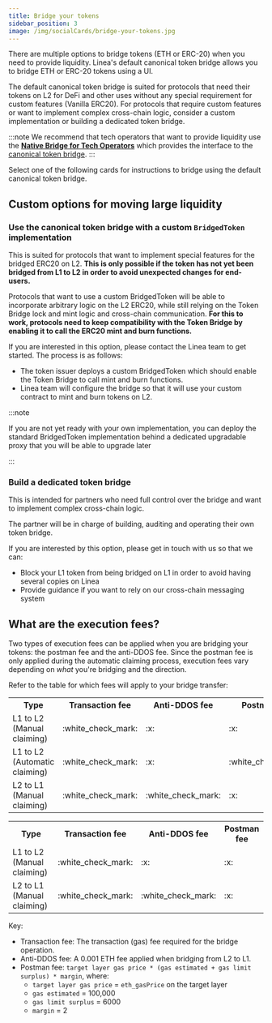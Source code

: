 ```yaml
---
title: Bridge your tokens
sidebar_position: 3
image: /img/socialCards/bridge-your-tokens.jpg
---
```



There are multiple options to bridge tokens (ETH or ERC-20) when you need to provide liquidity. 
Linea's default canonical token bridge allows you to bridge ETH or ERC-20 tokens using a UI.

The default canonical token bridge is suited for protocols that need their tokens on L2 for
DeFi and other uses without any special requirement for custom features (Vanilla ERC20). For protocols
that require custom features or want to implement complex cross-chain logic, consider a custom
implementation or building a dedicated token bridge.

:::note
We recommend that tech operators that want to provide liquidity use the
[**Native Bridge for Tech Operators**](https://bridge.linea.build/) which provides the interface to
the [canonical token bridge](../../../technology/canonical-token-bridge.mdx).
:::

Select one of the following cards for instructions to bridge using the default canonical token bridge.

<DocCardList />

## Custom options for moving large liquidity

### Use the canonical token bridge with a custom `BridgedToken` implementation

This is suited for protocols that want to implement special features for the bridged ERC20 on L2.
**This is only possible if the token has not yet been bridged from L1 to L2 in order to avoid
unexpected changes for end-users.**

Protocols that want to use a custom BridgedToken will be able to incorporate arbitrary logic on the L2
ERC20, while still relying on the Token Bridge lock and mint logic and cross-chain communication.
**For this to work, protocols need to keep compatibility with the Token Bridge by enabling it to call the ERC20 mint and burn functions.**

If you are interested in this option, please contact the Linea team to get started. The process is as follows:

- The token issuer deploys a custom BridgedToken which should enable the Token Bridge to call mint and burn functions.
- Linea team will configure the bridge so that it will use your custom contract to mint and burn tokens on L2.

:::note

If you are not yet ready with your own implementation, you can deploy the standard BridgedToken implementation behind a dedicated upgradable proxy that you will be able to upgrade later

:::

### Build a dedicated token bridge

This is intended for partners who need full control over the bridge and want to implement complex cross-chain logic.

The partner will be in charge of building, auditing and operating their own token bridge.

If you are interested by this option, please get in touch with us so that we can:

- Block your L1 token from being bridged on L1 in order to avoid having several copies on Linea
- Provide guidance if you want to rely on our cross-chain messaging system

## What are the execution fees?

Two types of execution fees can be applied when you are bridging your tokens: the postman fee and 
the anti-DDOS fee. Since the postman fee is only applied during the automatic claiming process, 
execution fees vary depending on _what_ you're bridging and the direction.

Refer to the table for which fees will apply to your bridge transfer: 

<Tabs className="my-tabs">
    <TabItem value="ETH" label="ETH">
        <table>
            <tr>
                <th>Type</th>
                <th>Transaction fee</th>
                <th>Anti-DDOS fee</th>
                <th>Postman fee</th>
            </tr>
            <tr>
                <td>L1 to L2 (Manual claiming)</td>
                <td>:white_check_mark:</td>
                <td>:x:</td>
                <td>:x:</td>
            </tr>
            <tr>
                <td>L1 to L2 (Automatic claiming)</td>
                <td>:white_check_mark:</td>
                <td>:x:</td>
                <td>:white_check_mark:</td>
            </tr>
            <tr>
                <td>L2 to L1 (Manual claiming)</td>
                <td>:white_check_mark:</td>
                <td>:white_check_mark:</td>
                <td>:x:</td>
            </tr>
        </table>
    </TabItem>
    <TabItem value="ERC-20" label="ERC-20">
        <table>
            <tr>
                <th>Type</th>
                <th>Transaction fee</th>
                <th>Anti-DDOS fee</th>
                <th>Postman fee</th>
            </tr>
            <tr>
                <td>L1 to L2 (Manual claiming)</td>
                <td>:white_check_mark:</td>
                <td>:x:</td>
                <td>:x:</td>
            </tr>
            <tr>
                <td>L2 to L1 (Manual claiming)</td>
                <td>:white_check_mark:</td>
                <td>:white_check_mark:</td>
                <td>:x:</td>
            </tr>
        </table>
    </TabItem>
</Tabs>

Key:
- Transaction fee: The transaction (gas) fee required for the bridge operation.
- Anti-DDOS fee: A 0.001 ETH fee applied when bridging from L2 to L1.
- Postman fee: `target layer gas price * (gas estimated + gas limit surplus) * margin`, where:
  - `target layer gas price` = `eth_gasPrice` on the target layer
  - `gas estimated` = 100,000
  - `gas limit surplus` = 6000
  - `margin` = 2
